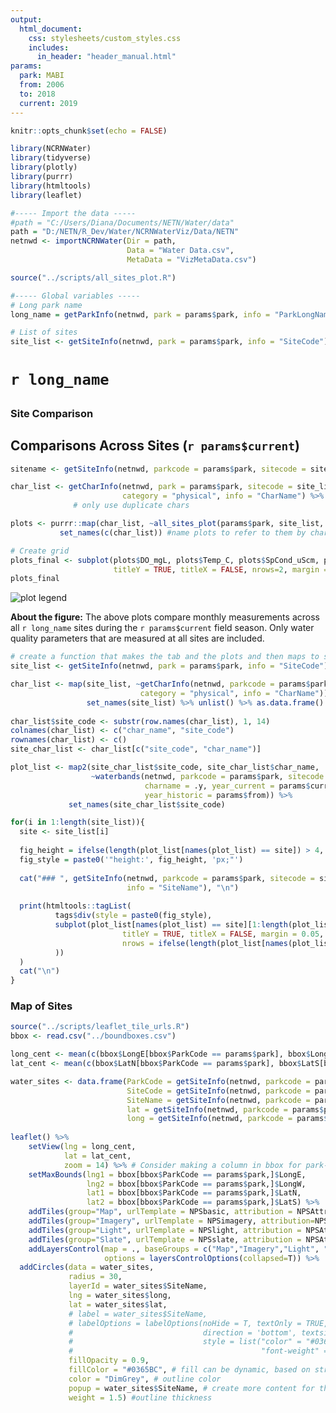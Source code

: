 ```yaml
---
output: 
  html_document:
    css: stylesheets/custom_styles.css
    includes: 
      in_header: "header_manual.html" 
params:
  park: MABI
  from: 2006
  to: 2018
  current: 2019
---
```

```r
knitr::opts_chunk$set(echo = FALSE)
```

```r
library(NCRNWater)
library(tidyverse)
library(plotly)
library(purrr)
library(htmltools)
library(leaflet)
```

```r
#----- Import the data -----
#path = "C:/Users/Diana/Documents/NETN/Water/data"
path = "D:/NETN/R_Dev/Water/NCRNWaterViz/Data/NETN"
netnwd <- importNCRNWater(Dir = path, 
                          Data = "Water Data.csv", 
                          MetaData = "VizMetaData.csv")

```
```r
source("../scripts/all_sites_plot.R")

#----- Global variables -----
# Long park name
long_name = getParkInfo(netnwd, park = params$park, info = "ParkLongName")

# List of sites
site_list <- getSiteInfo(netnwd, park = params$park, info = "SiteCode")
```

<h1>`r long_name`</h1>
## {.tabset .tabset-fade .tabset-pills}

### Site Comparison
<h2>Comparisons Across Sites (`r params$current`)</h2>
```r

sitename <- getSiteInfo(netnwd, parkcode = params$park, sitecode = site_list, info = "SiteName")

char_list <- getCharInfo(netnwd, park = params$park, sitecode = site_list, 
                         category = "physical", info = "CharName") %>% .[duplicated(.)] 
              # only use duplicate chars

plots <- purrr::map(char_list, ~all_sites_plot(params$park, site_list, char = .)) %>%
           set_names(c(char_list)) #name plots to refer to them by char name

# Create grid
plots_final <- subplot(plots$DO_mgL, plots$Temp_C, plots$SpCond_uScm, plots$pH, 
                       titleY = TRUE, titleX = FALSE, nrows=2, margin = 0.05)
plots_final

```
<img src="./images/water_legend_wide_allsites.svg" alt="plot legend" class="legend">

<b>About the figure:</b> The above plots compare monthly measurements across all `r long_name` sites during the `r params$current` field season. Only water quality parameters that are measured at all sites are included.  

```r
# create a function that makes the tab and the plots and then maps to site_list instead of for loop
site_list <- getSiteInfo(netnwd, park = params$park, info = "SiteCode")

char_list <- map(site_list, ~getCharInfo(netnwd, parkcode = params$park, sitecode = ., 
                             category = "physical", info = "CharName")) %>%  
                 set_names(site_list) %>% unlist() %>% as.data.frame()  
                 
char_list$site_code <- substr(row.names(char_list), 1, 14)
colnames(char_list) <- c("char_name", "site_code")
rownames(char_list) <- c()
site_char_list <- char_list[c("site_code", "char_name")]

plot_list <- map2(site_char_list$site_code, site_char_list$char_name, 
                  ~waterbands(netnwd, parkcode = params$park, sitecode = .x, 
                              charname = .y, year_current = params$current,
                              year_historic = params$from)) %>% 
             set_names(site_char_list$site_code)


```

```r
for(i in 1:length(site_list)){
  site <- site_list[i]
  
  fig_height = ifelse(length(plot_list[names(plot_list) == site]) > 4, paste0(900), paste0(600))
  fig_style = paste0('"height:', fig_height, 'px;"')
  
  cat("### ", getSiteInfo(netnwd, parkcode = params$park, sitecode = site, 
                          info = "SiteName"), "\n")
  
  print(htmltools::tagList(
          tags$div(style = paste0(fig_style),
          subplot(plot_list[names(plot_list) == site][1:length(plot_list[names(plot_list) == site])],
                         titleY = TRUE, titleX = FALSE, margin = 0.05,
                         nrows = ifelse(length(plot_list[names(plot_list) == site])> 4, 3, 2))
          ))
  )
  cat("\n")
}

```

### Map of Sites 
```r
source("../scripts/leaflet_tile_urls.R")
bbox <- read.csv("../boundboxes.csv")  

long_cent <- mean(c(bbox$LongE[bbox$ParkCode == params$park], bbox$LongW[bbox$ParkCode == params$park]))
lat_cent <- mean(c(bbox$LatN[bbox$ParkCode == params$park], bbox$LatS[bbox$ParkCode == params$park]))

water_sites <- data.frame(ParkCode = getSiteInfo(netnwd, parkcode = params$park, info = "ParkCode"),       
                          SiteCode = getSiteInfo(netnwd, parkcode = params$park, info = "SiteCode"),
                          SiteName = getSiteInfo(netnwd, parkcode = params$park, info = "SiteName"), 
                          lat = getSiteInfo(netnwd, parkcode = params$park, info = "lat"),          
                          long = getSiteInfo(netnwd, parkcode = params$park, info = "long"))
  
leaflet() %>%
    setView(lng = long_cent,
            lat = lat_cent, 
            zoom = 14) %>% # Consider making a column in bbox for park-specific zoom value, based on park size
    setMaxBounds(lng1 = bbox[bbox$ParkCode == params$park,]$LongE, 
                 lng2 = bbox[bbox$ParkCode == params$park,]$LongW,
                 lat1 = bbox[bbox$ParkCode == params$park,]$LatN, 
                 lat2 = bbox[bbox$ParkCode == params$park,]$LatS) %>% 
    addTiles(group="Map", urlTemplate = NPSbasic, attribution = NPSAttrib) %>%
    addTiles(group="Imagery", urlTemplate = NPSimagery, attribution=NPSAttrib) %>%
    addTiles(group="Light", urlTemplate = NPSlight, attribution = NPSAttrib) %>%
    addTiles(group="Slate", urlTemplate = NPSslate, attribution = NPSAttrib) %>%
    addLayersControl(map = ., baseGroups = c("Map","Imagery","Light", "Slate"),
                     options = layersControlOptions(collapsed=T)) %>% 
  addCircles(data = water_sites,
             radius = 30,
             layerId = water_sites$SiteName, 
             lng = water_sites$long,
             lat = water_sites$lat,
             # label = water_sites$SiteName, 
             # labelOptions = labelOptions(noHide = T, textOnly = TRUE, 
             #                             direction = 'bottom', textsize = "12px",
             #                             style = list("color" = "#0365BC",
             #                                          "font-weight" = "bold")),
             fillOpacity = 0.9,
             fillColor = "#0365BC", # fill can be dynamic, based on stream/lake
             color = "DimGrey", # outline color
             popup = water_sites$SiteName, # create more content for this popup message
             weight = 1.5) #outline thickness

```


